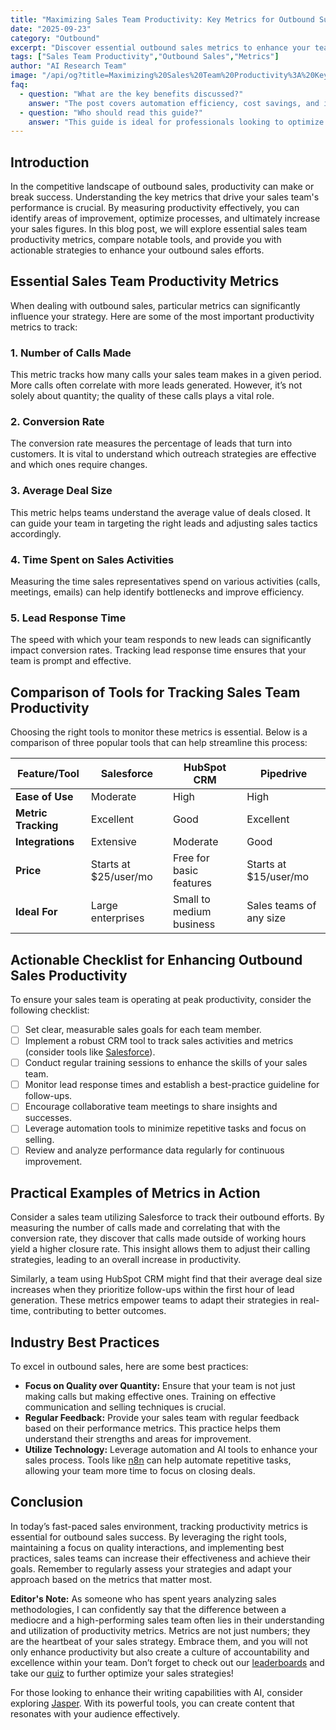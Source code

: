 ```yaml
---
title: "Maximizing Sales Team Productivity: Key Metrics for Outbound Success"
date: "2025-09-23"
category: "Outbound"
excerpt: "Discover essential outbound sales metrics to enhance your team's productivity and drive results."
tags: ["Sales Team Productivity","Outbound Sales","Metrics"]
author: "AI Research Team"
image: "/api/og?title=Maximizing%20Sales%20Team%20Productivity%3A%20Key%20Metrics%20for%20Outbound%20Success&type=blog&category=Outbound"
faq:
  - question: "What are the key benefits discussed?"
    answer: "The post covers automation efficiency, cost savings, and implementation strategies for outbound tools."
  - question: "Who should read this guide?"
    answer: "This guide is ideal for professionals looking to optimize their outbound workflows with AI-powered solutions."
---
```


## Introduction

In the competitive landscape of outbound sales, productivity can make or break success. Understanding the key metrics that drive your sales team's performance is crucial. By measuring productivity effectively, you can identify areas of improvement, optimize processes, and ultimately increase your sales figures. In this blog post, we will explore essential sales team productivity metrics, compare notable tools, and provide you with actionable strategies to enhance your outbound sales efforts.

## Essential Sales Team Productivity Metrics

When dealing with outbound sales, particular metrics can significantly influence your strategy. Here are some of the most important productivity metrics to track:

### 1. Number of Calls Made
This metric tracks how many calls your sales team makes in a given period. More calls often correlate with more leads generated. However, it’s not solely about quantity; the quality of these calls plays a vital role.

### 2. Conversion Rate
The conversion rate measures the percentage of leads that turn into customers. It is vital to understand which outreach strategies are effective and which ones require changes.

### 3. Average Deal Size
This metric helps teams understand the average value of deals closed. It can guide your team in targeting the right leads and adjusting sales tactics accordingly.

### 4. Time Spent on Sales Activities
Measuring the time sales representatives spend on various activities (calls, meetings, emails) can help identify bottlenecks and improve efficiency.

### 5. Lead Response Time
The speed with which your team responds to new leads can significantly impact conversion rates. Tracking lead response time ensures that your team is prompt and effective.

## Comparison of Tools for Tracking Sales Team Productivity

Choosing the right tools to monitor these metrics is essential. Below is a comparison of three popular tools that can help streamline this process:

| Feature/Tool        | Salesforce             | HubSpot CRM            | Pipedrive              |
|---------------------|-----------------------|-----------------------|-----------------------|
| **Ease of Use**     | Moderate              | High                  | High                  |
| **Metric Tracking** | Excellent              | Good                  | Excellent              |
| **Integrations**    | Extensive             | Moderate              | Good                  |
| **Price**           | Starts at $25/user/mo | Free for basic features| Starts at $15/user/mo |
| **Ideal For**       | Large enterprises      | Small to medium business | Sales teams of any size |

## Actionable Checklist for Enhancing Outbound Sales Productivity

To ensure your sales team is operating at peak productivity, consider the following checklist:

- [ ] Set clear, measurable sales goals for each team member.
- [ ] Implement a robust CRM tool to track sales activities and metrics (consider tools like [Salesforce](https://www.salesforce.com/)).
- [ ] Conduct regular training sessions to enhance the skills of your sales team.
- [ ] Monitor lead response times and establish a best-practice guideline for follow-ups.
- [ ] Encourage collaborative team meetings to share insights and successes.
- [ ] Leverage automation tools to minimize repetitive tasks and focus on selling.
- [ ] Review and analyze performance data regularly for continuous improvement.

## Practical Examples of Metrics in Action

Consider a sales team utilizing Salesforce to track their outbound efforts. By measuring the number of calls made and correlating that with the conversion rate, they discover that calls made outside of working hours yield a higher closure rate. This insight allows them to adjust their calling strategies, leading to an overall increase in productivity.

Similarly, a team using HubSpot CRM might find that their average deal size increases when they prioritize follow-ups within the first hour of lead generation. These metrics empower teams to adapt their strategies in real-time, contributing to better outcomes.

## Industry Best Practices

To excel in outbound sales, here are some best practices:
- **Focus on Quality over Quantity:** Ensure that your team is not just making calls but making effective ones. Training on effective communication and selling techniques is crucial.
- **Regular Feedback:** Provide your sales team with regular feedback based on their performance metrics. This practice helps them understand their strengths and areas for improvement.
- **Utilize Technology:** Leverage automation and AI tools to enhance your sales process. Tools like [n8n](/tools/n8n) can help automate repetitive tasks, allowing your team more time to focus on closing deals.

## Conclusion

In today’s fast-paced sales environment, tracking productivity metrics is essential for outbound sales success. By leveraging the right tools, maintaining a focus on quality interactions, and implementing best practices, sales teams can increase their effectiveness and achieve their goals. Remember to regularly assess your strategies and adapt your approach based on the metrics that matter most.

**Editor's Note:** As someone who has spent years analyzing sales methodologies, I can confidently say that the difference between a mediocre and a high-performing sales team often lies in their understanding and utilization of productivity metrics. Metrics are not just numbers; they are the heartbeat of your sales strategy. Embrace them, and you will not only enhance productivity but also create a culture of accountability and excellence within your team. Don’t forget to check out our [leaderboards](/leaderboards) and take our [quiz](/quiz) to further optimize your sales strategies! 

For those looking to enhance their writing capabilities with AI, consider exploring [Jasper](https://www.jasper.com?ref=agentmastery). With its powerful tools, you can create content that resonates with your audience effectively.
